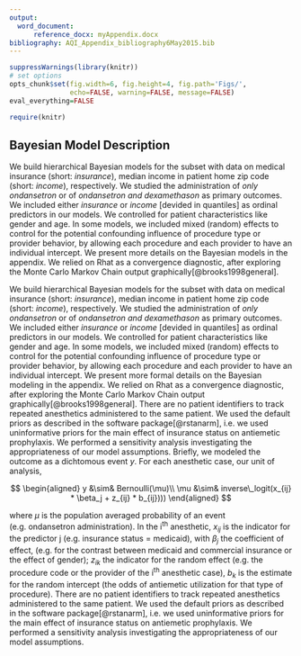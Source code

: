 ```yaml
---
output:
  word_document:
      reference_docx: myAppendix.docx
bibliography: AQI_Appendix_bibliography6May2015.bib
---
```



```r
suppressWarnings(library(knitr))
# set options
opts_chunk$set(fig.width=6, fig.height=4, fig.path='Figs/',
               echo=FALSE, warning=FALSE, message=FALSE)
eval_everything=FALSE
```

```r
require(knitr)
```

## Bayesian Model Description

We build hierarchical Bayesian models for the subset with data on medical insurance (short: *insurance*), median income in patient home zip code (short: *income*), respectively. We studied the administration of *only ondansetron*  or of *ondansetron and dexamethason* as primary outcomes.  We included either *insurance* or *income* [devided in quantiles] as ordinal predictors in our models. We controlled for patient characteristics like gender and age. In some models, we included mixed (random) effects to control for the potential confounding influence of procedure type or provider behavior, by allowing each procedure and each provider to have an individual intercept. We present more details on the Bayesian models in the appendix. We relied on Rhat as a convergence diagnostic, after exploring the Monte Carlo Markov Chain output graphically[@brooks1998general].

We build hierarchical Bayesian models for the subset with data on medical insurance (short: *insurance*), median income in patient home zip code (short: *income*), respectively. We studied the administration of *only ondansetron*  or of *ondansetron and dexamethason* as primary outcomes.  We included either *insurance* or *income* [devided in quantiles] as ordinal predictors in our models. We controlled for patient characteristics like gender and age. In some models, we included mixed (random) effects to control for the potential confounding influence of procedure type or provider behavior, by allowing each procedure and each provider to have an individual intercept. We present more formal details on the Bayesian modeling in the appendix. We relied on Rhat as a convergence diagnostic, after exploring the Monte Carlo Markov Chain output graphically[@brooks1998general]. There are no patient identifiers to track repeated anesthetics administered to the same patient. We used the default priors as described in the software package[@rstanarm], i.e. we used uninformative priors for the main effect of insurance status on antiemetic prophylaxis. We performed a sensitivity analysis investigating the appropriateness of our model assumptions. Briefly, we modeled the outcome as a dichtomous event $y$. For each anesthetic case, our unit of analysis, 

$$
  \begin{aligned} 
  y &\sim& Bernoulli(\mu)\\
  \mu &\sim& inverse\_logit(x_{ij} * \beta_j + z_{ij} * b_{ij})))
   \end{aligned}
$$

where $\mu$ is the population averaged probability of an event (e.g. ondansetron administration). In the i^th^ anesthetic, $x_{ij}$ is the indicator for the predictor j (e.g. insurance status = medicaid), with $\beta_j$ the coefficient of effect, (e.g. for the contrast between medicaid and commercial insurance or the effect of gender); $z_{ik}$ the indicator for the random effect (e.g. the procedure code or the provider of the i^th^ anesthetic case), $b_k$ is the estimate for the random intercept (the odds of antiemetic utilization for that type of procedure).  There are no patient identifiers to track repeated anesthetics administered to the same patient. We used the default priors as described in the software package[@rstanarm], i.e. we used uninformative priors for the main effect of insurance status on antiemetic prophylaxis. We performed a sensitivity analysis investigating the appropriateness of our model assumptions. 